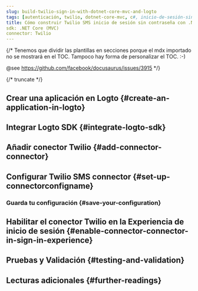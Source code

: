 ```yaml
---
slug: build-twilio-sign-in-with-dotnet-core-mvc-and-logto
tags: [autenticación, twilio, dotnet-core-mvc, c#, inicio-de-sesión-sin-contraseña, inicio-de-sesión, login]
title: Cómo construir Twilio SMS inicio de sesión sin contraseña con .NET Core (MVC)
sdk: .NET Core (MVC)
connector: Twilio
---
```


{/*
  Tenemos que dividir las plantillas en secciones porque el mdx importado no se mostrará en el TOC.
  Tampoco hay forma de personalizar el TOC. :-)

  @see https://github.com/facebook/docusaurus/issues/3915
*/}



{/* truncate */}

<Intro connector={connector} sdk=".NET Core (MVC)" link="https://dotnet.microsoft.com/apps/aspnet/mvc" />

## Crear una aplicación en Logto \{#create-an-application-in-logto}

<CreateApplication type="Aplicación web tradicional" framework=".NET Core (MVC)" />

## Integrar Logto SDK \{#integrate-logto-sdk}

<IntegrateSdk />

## Añadir conector Twilio \{#add-connector-connector}

<AddPasswordlessConnector
  connector={connector}
  connectorType="SMS"
  passwordlessSignUpIdentifier="Phone number"
/>

## Configurar Twilio SMS connector \{#set-up-connectorconfigname}

<ConnectorGuide />

### Guarda tu configuración \{#save-your-configuration}

<SaveYourConfiguration connector={connector} />

## Habilitar el conector Twilio en la Experiencia de inicio de sesión \{#enable-connector-connector-in-sign-in-experience}

<EnablePasswordlessConnector
  connectorType="SMS"
  passwordlessSignUpIdentifier="Phone number"
/>

## Pruebas y Validación \{#testing-and-validation}

<TestingAndValidation connector={connector} sdk=".NET Core (MVC)" />

## Lecturas adicionales \{#further-readings}

<FurtherReadings />
